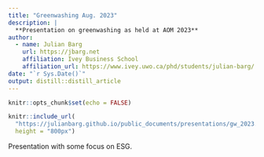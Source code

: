 ```yaml
---
title: "Greenwashing Aug. 2023"
description: |
  **Presentation on greenwashing as held at AOM 2023**
author:
  - name: Julian Barg 
    url: https://jbarg.net
    affiliation: Ivey Business School
    affiliation_url: https://www.ivey.uwo.ca/phd/students/julian-barg/  
date: "`r Sys.Date()`"
output: distill::distill_article
---
```


```r
knitr::opts_chunk$set(echo = FALSE)
```

```r
knitr::include_url(
  "https://julianbarg.github.io/public_documents/presentations/gw_2023.pdf", 
  height = "800px")
```

Presentation with some focus on ESG.
